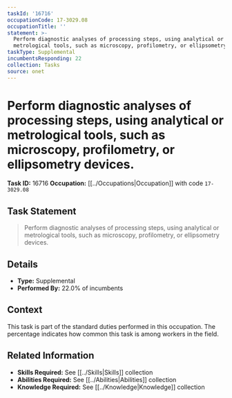 ```yaml
---
taskId: '16716'
occupationCode: 17-3029.08
occupationTitle: ''
statement: >-
  Perform diagnostic analyses of processing steps, using analytical or
  metrological tools, such as microscopy, profilometry, or ellipsometry devices.
taskType: Supplemental
incumbentsResponding: 22
collection: Tasks
source: onet
---
```

# Perform diagnostic analyses of processing steps, using analytical or metrological tools, such as microscopy, profilometry, or ellipsometry devices.

**Task ID:** 16716
**Occupation:** [[../Occupations|Occupation]] with code `17-3029.08`

## Task Statement

> Perform diagnostic analyses of processing steps, using analytical or metrological tools, such as microscopy, profilometry, or ellipsometry devices.

## Details

- **Type:** Supplemental
- **Performed By:** 22.0% of incumbents

## Context

This task is part of the standard duties performed in this occupation. The percentage indicates how common this task is among workers in the field.

## Related Information

- **Skills Required:** See [[../Skills|Skills]] collection
- **Abilities Required:** See [[../Abilities|Abilities]] collection
- **Knowledge Required:** See [[../Knowledge|Knowledge]] collection
